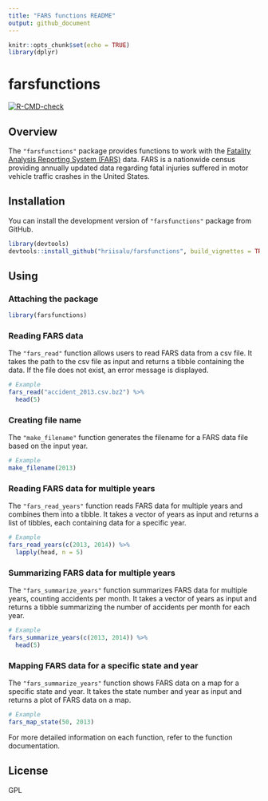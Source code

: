 ```yaml
---
title: "FARS functions README"
output: github_document
---
```


```r
knitr::opts_chunk$set(echo = TRUE)
library(dplyr)
```

# farsfunctions

<!-- badges: start -->
[![R-CMD-check](https://github.com/hriisalu/farsfunctions/actions/workflows/R-CMD-check.yaml/badge.svg)](https://github.com/hriisalu/farsfunctions/actions/workflows/R-CMD-check.yaml)
<!-- badges: end -->

## Overview

The `"farsfunctions"` package provides functions to work with the [Fatality Analysis Reporting System (FARS)](https://www.nhtsa.gov/research-data/fatality-analysis-reporting-system-fars) data. FARS is a nationwide census providing annually updated data regarding fatal injuries suffered in motor vehicle traffic crashes in the United States. 

## Installation

You can install the development version of `"farsfunctions"` package from GitHub.

```r
library(devtools)
devtools::install_github("hriisalu/farsfunctions", build_vignettes = TRUE, force = TRUE)
```

## Using

### Attaching the package

```r
library(farsfunctions)
```

### Reading FARS data

The `"fars_read"` function allows users to read FARS data from a csv file. It takes the path to the csv file as input and returns a tibble containing the data. If the file does not exist, an error message is displayed.

```r
# Example
fars_read("accident_2013.csv.bz2") %>% 
  head(5)
```

### Creating file name

The `"make_filename"` function generates the filename for a FARS data file based on the input year.

```r
# Example
make_filename(2013)
```

### Reading FARS data for multiple years

The `"fars_read_years"` function reads FARS data for multiple years and combines them into a tibble. It takes a vector of years as input and returns a list of tibbles, each containing data for a specific year.

```r
# Example
fars_read_years(c(2013, 2014)) %>% 
  lapply(head, n = 5)
```

### Summarizing FARS data for multiple years

The `"fars_summarize_years"` function summarizes FARS data for multiple years, counting accidents per month. It takes a vector of years as input and returns a tibble summarizing the number of accidents per month for each year.

```r
# Example
fars_summarize_years(c(2013, 2014)) %>% 
  head(5)
```


### Mapping FARS data for a specific state and year

The `"fars_summarize_years"` function shows FARS data on a map for a specific state and year. It takes the state number and year as input and returns a plot of FARS data on a map.

```r
# Example
fars_map_state(50, 2013)
```

For more detailed information on each function, refer to the function documentation.


## License

GPL


